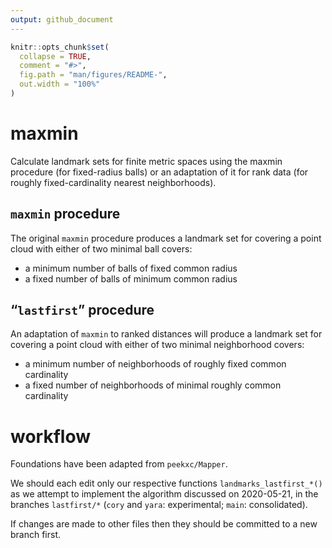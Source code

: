 ```yaml
---
output: github_document
---
```


<!-- README.md is generated from README.Rmd. Please edit that file -->

```r
knitr::opts_chunk$set(
  collapse = TRUE,
  comment = "#>",
  fig.path = "man/figures/README-",
  out.width = "100%"
)
```

# maxmin

Calculate landmark sets for finite metric spaces using the maxmin procedure (for fixed-radius balls) or an adaptation of it for rank data (for roughly fixed-cardinality nearest neighborhoods).

## `maxmin` procedure

The original `maxmin` procedure produces a landmark set for covering a point cloud with either of two minimal ball covers:

* a minimum number of balls of fixed common radius
* a fixed number of balls of minimum common radius

## "`lastfirst`" procedure

An adaptation of `maxmin` to ranked distances will produce a landmark set for covering a point cloud with either of two minimal neighborhood covers:

* a minimum number of neighborhoods of roughly fixed common cardinality
* a fixed number of neighborhoods of minimal roughly common cardinality

# workflow

Foundations have been adapted from `peekxc/Mapper`.

We should each edit only our respective functions `landmarks_lastfirst_*()` as we attempt to implement the algorithm discussed on 2020-05-21, in the branches `lastfirst/*` (`cory` and `yara`: experimental; `main`: consolidated).

If changes are made to other files then they should be committed to a new branch first.
